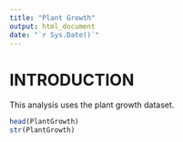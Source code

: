 ```yaml
---
title: "Plant Growth"
output: html_document
date: "`r Sys.Date()`"
---
```


# INTRODUCTION
This analysis uses the plant growth dataset.
```r
head(PlantGrowth) 
str(PlantGrowth)
```

